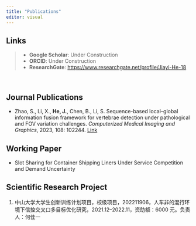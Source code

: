 ```yaml
---
title: "Publications"
editor: visual
---
```



::: {.callout-note}
## Links

>- **Google Scholar**: Under Construction 
>- **ORCID**: Under Construction
>- **ResearchGate**: <https://www.researchgate.net/profile/Jiayi-He-18>
:::

&emsp;

## Journal Publications
- Zhao, S., Li, X., **He, J.**, Chen, B., Li, S. Sequence-based local–global information fusion framework for vertebrae detection under pathological and FOV variation challenges. *Computerized Medical Imaging and Graphics*, 2023, 108: 102244. [Link](https://doi.org/10.1016/j.compmedimag.2023.102244)

## Working Paper
-   Slot Sharing for Container Shipping Liners Under Service Competition and Demand Uncertainty

## Scientific Research Project
1. 中山大学大学生创新训练计划项目，校级项目，202211906，人车非的混行环境下信控交叉口多目标优化研究，2021.12–2022.11，资助额：6000 元。负责人：何佳一
